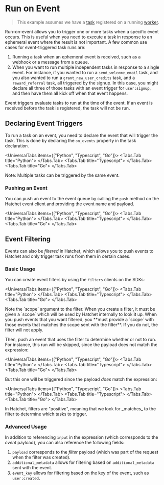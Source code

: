 
# Run on Event

> This example assumes we have a [task](./your-first-task.mdx) registered on a running [worker](./workers.mdx).

Run-on-event allows you to trigger one or more tasks when a specific event occurs. This is useful when you need to execute a task in response to an ephemeral event where the result is not important. A few common use cases for event-triggered task runs are:

1. Running a task when an ephemeral event is received, such as a webhook or a message from a queue.
2. When you want to run multiple independent tasks in response to a single event. For instance, if you wanted to run a `send_welcome_email` task, and you also wanted to run a `grant_new_user_credits` task, and a `reward_referral` task, all triggered by the signup. In this case, you might declare all three of those tasks with an event trigger for `user:signup`, and then have them all kick off when that event happens.

<Callout type="info">
  Event triggers evaluate tasks to run at the time of the event. If an event is
  received before the task is registered, the task will not be run.
</Callout>

## Declaring Event Triggers

To run a task on an event, you need to declare the event that will trigger the task. This is done by declaring the `on_events` property in the task declaration.

<UniversalTabs items={["Python", "Typescript", "Go"]}>
  <Tabs.Tab title="Python">
    <Snippet src={snips.python.events.worker} block="event_trigger" />
  </Tabs.Tab>
  <Tabs.Tab title="Typescript">
    <Snippet
      src={snips.typescript.on_event.workflow}
      block="run_workflow_on_event"
    />
  </Tabs.Tab>
  <Tabs.Tab title="Go">
    <Snippet src={snips.go.workflows.on_event} block="run_workflow_on_event" />
  </Tabs.Tab>
</UniversalTabs>

<Callout type="info">
  Note: Multiple tasks can be triggered by the same event.
</Callout>

### Pushing an Event

You can push an event to the event queue by calling the `push` method on the Hatchet event client and providing the event name and payload.

<UniversalTabs items={["Python", "Typescript", "Go"]}>
  <Tabs.Tab title="Python">
    <Snippet src={snips.python.events.event} block="event_trigger" />
  </Tabs.Tab>
  <Tabs.Tab title="Typescript">
    <Snippet src={snips.typescript.on_event.event} block="pushing_an_event" />
  </Tabs.Tab>
  <Tabs.Tab title="Go">
    <Snippet src={snips.go.run.event} block="pushing_an_event" />
  </Tabs.Tab>
</UniversalTabs>

## Event Filtering

Events can also be _filtered_ in Hatchet, which allows you to push events to Hatchet and only trigger task runs from them in certain cases.

### Basic Usage

You can create event filters by using the `filters` clients on the SDKs:

<UniversalTabs items={["Python", "Typescript", "Go"]}>
  <Tabs.Tab title="Python">
    <Snippet src={snips.python.events.filter} block="create_a_filter" />
  </Tabs.Tab>
  <Tabs.Tab title="Typescript">
    <Snippet src={snips.typescript.on_event.filter} block="create_a_filter" />
  </Tabs.Tab>
  <Tabs.Tab title="Go">
    <Snippet src={snips.go.run.event} block="create_a_filter" />
  </Tabs.Tab>
</UniversalTabs>

<Callout type="warning">
  Note the `scope` argument to the filter. When you create a filter, it must be
  given a `scope` which will be used by Hatchet internally to look it up. When
  you push events that you want filtered, you **must provide a `scope` with
  those events that matches the scope sent with the filter**. If you do not, the
  filter will not apply.
</Callout>

Then, push an event that uses the filter to determine whether or not to run. For instance, this run will be skipped, since the payload does not match the expression:

<UniversalTabs items={["Python", "Typescript", "Go"]}>
  <Tabs.Tab title="Python">
    <Snippet src={snips.python.events.filter} block="skip_a_run" />
  </Tabs.Tab>
  <Tabs.Tab title="Typescript">
    <Snippet src={snips.typescript.on_event.filter} block="skip_a_run" />
  </Tabs.Tab>
  <Tabs.Tab title="Go">
    <Snippet src={snips.go.run.event} block="skip_a_run" />
  </Tabs.Tab>
</UniversalTabs>

But this one will be triggered since the payload _does_ match the expression:

<UniversalTabs items={["Python", "Typescript", "Go"]}>
  <Tabs.Tab title="Python">
    <Snippet src={snips.python.events.filter} block="trigger_a_run" />
  </Tabs.Tab>
  <Tabs.Tab title="Typescript">
    <Snippet src={snips.typescript.on_event.filter} block="trigger_a_run" />
  </Tabs.Tab>
  <Tabs.Tab title="Go">
    <Snippet src={snips.go.run.event} block="trigger_a_run" />
  </Tabs.Tab>
</UniversalTabs>

<Callout type="info">
  In Hatchet, filters are "positive", meaning that we look for _matches_ to the
  filter to determine which tasks to trigger.
</Callout>

### Advanced Usage

In addition to referencing `input` in the expression (which corresponds to the _event_ payload), you can also reference the following fields:

1. `payload` corresponds to the _filter_ payload (which was part of the request when the filter was created).
2. `additional_metadata` allows for filtering based on `additional_metadata` sent with the event.
3. `event_key` allows for filtering based on the key of the event, such as `user:created`.
